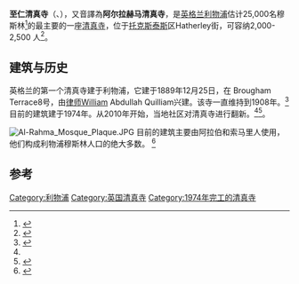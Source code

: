 {{Infobox religious building
| building_name         =至仁清真寺
| image                 = Al-Rahma Mosque, Liverpool.jpg
| location              = [[英格兰|英格兰]][[利物浦|利物浦]]
| coordinates           = {{Coord|53|23|39.4|N|2|57|38.3|W|display=title}}
| religious_affiliation = [[伊斯兰教|伊斯兰教]]
| website               = {{URL|http://www.liverpoolmuslimsociety.org.uk}}
| year_completed        = 1974年7月
| capacity              = 2,000-2,500 人
| dome_quantity         = 1
}}
'''至仁清真寺'''（{{lang-en|Al-Rahma Mosque}}、{{lang-ar|'''مسجد الرحمة'''}}），又音譯為'''阿尔拉赫马清真寺'''，是[[英格兰|英格兰]][[利物浦|利物浦]]估计25,000名穆斯林<ref>{{Cite web |url=http://www.islamicfinder.org/getitWorld.php?id=20451 |title=http://www.islamicfinder.org/getitWorld.php?id=20451 |accessdate=2017-02-20 |archive-date=2016-03-02 |archive-url=https://web.archive.org/web/20160302174701/http://www.islamicfinder.org/getitWorld.php?id=20451 |dead-url=no }}</ref>的最主要的一座[[清真寺|清真寺]]，位于[[托克斯泰斯|托克斯泰斯]]区Hatherley街，可容纳2,000-2,500 人<ref>{{Cite web |url=http://www.liverpoolmuslimsociety.org.uk/1/mosque-history |title=Liverpool Muslim Society - Mosque History |access-date=2017-02-20 |archive-url=https://web.archive.org/web/20170619142553/http://www.liverpoolmuslimsociety.org.uk/1/mosque-history |archive-date=2017-06-19 |dead-url=yes }}</ref>。

==建筑与历史==
英格兰的第一个清真寺建于利物浦，它建于1889年12月25日，在 Brougham Terrace8号，由[[律师|律师]]William Abdullah Quilliam兴建。该寺一直维持到1908年。<ref name="Bartlett">{{Cite news|author=Bartlett, David|title=Liverpool City Council's plans to restore Britain’s first mosque|date=2010-01-15|newspaper=Liverpool Daily Post|url= http://www.liverpooldailypost.co.uk/liverpool-news/regional-news/2010/01/15/liverpool-city-council-s-plans-to-restore-britain-s-first-mosque-92534-25605763/|archiveurl=https://web.archive.org/web/20120930132856/http://www.liverpooldailypost.co.uk/liverpool-news/regional-news/2010/01/15/liverpool-city-council-s-plans-to-restore-britain-s-first-mosque-92534-25605763/|archivedate=30 September 2012|deadurl=no}}</ref>目前的建筑建于1974年。从2010年开始，当地社区对清真寺进行翻新。<ref name="Bartlett" /><ref>{{Cite news|title=Green light for mosque project|date=22 July 2008|newspaper=Liverpool Echo|url=http://www.liverpoolecho.co.uk/news/liverpool-news/green-light-for-mosque-project-3481739|accessdate=2017-02-20|archive-date=2016-03-03|archive-url=https://web.archive.org/web/20160303203620/http://www.liverpoolecho.co.uk/news/liverpool-news/green-light-for-mosque-project-3481739|dead-url=no}}</ref>。

[[File:Al-Rahma_Mosque_Plaque.JPG|thumb]]
目前的建筑主要由阿拉伯和索马里人使用，他们构成利物浦穆斯林人口的绝大多数。 <ref>{{Cite web |url=http://mosques.muslimsinbritain.org/show-mosque.php?id=1029 |title=存档副本 |accessdate=2017-02-20 |archive-date=2014-05-13 |archive-url=https://web.archive.org/web/20140513012402/http://mosques.muslimsinbritain.org/show-mosque.php?id=1029 |dead-url=no }}</ref>

==参考==
{{Reflist}}

[[Category:利物浦|Category:利物浦]]
[[Category:英国清真寺|Category:英国清真寺]]
[[Category:1974年完工的清真寺|Category:1974年完工的清真寺]]